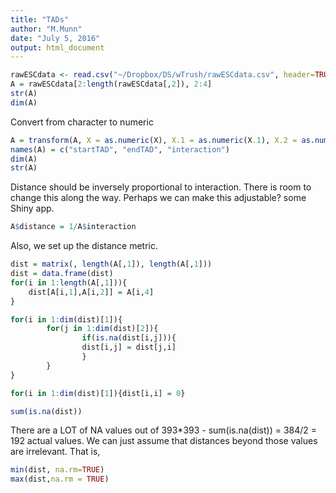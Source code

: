 ```yaml
---
title: "TADs"
author: "M.Munn"
date: "July 5, 2016"
output: html_document
---
```


```r
rawESCdata <- read.csv("~/Dropbox/DS/wTrush/rawESCdata.csv", header=TRUE, stringsAsFactors = FALSE)
A = rawESCdata[2:length(rawESCdata[,2]), 2:4]
str(A)
dim(A)
```

Convert from character to numeric

```r
A = transform(A, X = as.numeric(X), X.1 = as.numeric(X.1), X.2 = as.numeric(X.2))
names(A) = c("startTAD", "endTAD", "interaction")
dim(A)
str(A)
```

Distance should be inversely proportional to interaction. There is room to change this along the way. Perhaps we can make this adjustable? some Shiny app.

```r
A$distance = 1/A$interaction
```

Also, we set up the distance metric.

```r
dist = matrix(, length(A[,1]), length(A[,1]))
dist = data.frame(dist)
for(i in 1:length(A[,1])){
    dist[A[i,1],A[i,2]] = A[i,4]
}

for(i in 1:dim(dist)[1]){
        for(j in 1:dim(dist)[2]){
                if(is.na(dist[i,j])){
                dist[i,j] = dist[j,i]      
                }       
        }
}

for(i in 1:dim(dist)[1]){dist[i,i] = 0}

sum(is.na(dist))
```

There are a LOT of NA values out of 393*393 - sum(is.na(dist)) = 384/2 = 192 actual values. We can just assume that distances beyond those values are irrelevant. That is, 

```r
min(dist, na.rm=TRUE)
max(dist,na.rm = TRUE)
```
